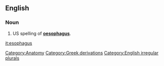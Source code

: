 ==English==
===Noun===
#US spelling of '''[[oesophagus]]'''.

[[it:esophagus]]

[[Category:Anatomy]]
[[Category:Greek derivations]]
[[Category:English irregular plurals]]